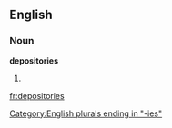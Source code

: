 ==English==

===Noun===
'''depositories'''

# {{plural of|[[depository]]}}

[[Category:English plurals ending in "-ies"]]

[[fr:depositories]]